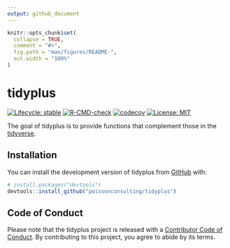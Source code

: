 ```yaml
---
output: github_document
---
```


<!-- README.md is generated from README.Rmd. Please edit that file -->

```r
knitr::opts_chunk$set(
  collapse = TRUE,
  comment = "#>",
  fig.path = "man/figures/README-",
  out.width = "100%"
)
```

# tidyplus

<!-- badges: start -->
[![Lifecycle: stable](https://img.shields.io/badge/lifecycle-stable-brightgreen.svg)](https://lifecycle.r-lib.org/articles/stages.html#stable)
[![R-CMD-check](https://github.com/poissonconsulting/tidyplus/workflows/R-CMD-check/badge.svg)](https://github.com/poissonconsulting/tidyplus/actions)
[![codecov](https://codecov.io/gh/poissonconsulting/tidyplus/branch/main/graph/badge.svg?token=aBcUj9NUa2)](https://app.codecov.io/gh/poissonconsulting/tidyplus)
[![License: MIT](https://img.shields.io/badge/License-MIT-green.svg)](https://opensource.org/licenses/MIT)
<!-- badges: end -->

The goal of tidyplus is to provide functions that complement those in the [tidyverse](https://github.com/tidyverse).

## Installation

You can install the development version of tidyplus from [GitHub](https://github.com/poissonconsulting/tidyplus) with:

``` r
# install.packages("devtools")
devtools::install_github("poissonconsulting/tidyplus")
```

## Code of Conduct

Please note that the tidyplus project is released with a [Contributor Code of Conduct](https://contributor-covenant.org/version/2/0/CODE_OF_CONDUCT.html). By contributing to this project, you agree to abide by its terms.
